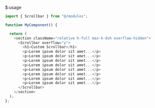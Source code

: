 
$:usage
```js showLineNumbers{number}
import { Scrollbar } from "@/modules";

function MyComponent() {

  return (
    <section className="relative h-full max-h-dvh overflow-hidden">
      <Scrollbar overflow="y">
        <h1>Custom Scrollbar</h1>
        <p>Lorem ipsum dolor sit amet...</p>
        <p>Lorem ipsum dolor sit amet...</p>
        <p>Lorem ipsum dolor sit amet...</p>
        <p>Lorem ipsum dolor sit amet...</p>
        <p>Lorem ipsum dolor sit amet...</p>
        <p>Lorem ipsum dolor sit amet...</p>
        <p>Lorem ipsum dolor sit amet...</p>
        <p>Lorem ipsum dolor sit amet...</p>
      </Scrollbar>
    </section>
  );
};
```